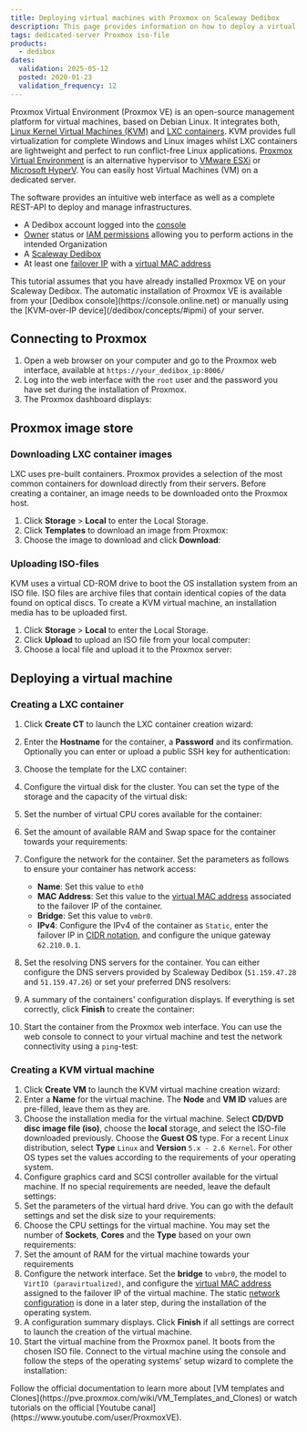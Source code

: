 ```yaml
---
title: Deploying virtual machines with Proxmox on Scaleway Dedibox
description: This page provides information on how to deploy a virtual machine with Proxmox on Scaleway Dedibox.
tags: dedicated-server Proxmox iso-file
products:
  - dedibox
dates:
  validation: 2025-05-12
  posted: 2020-01-23
  validation_frequency: 12
---
```




Proxmox Virtual Environment (Proxmox VE) is an open-source management platform for virtual machines, based on Debian Linux. It integrates both, [Linux Kernel Virtual Machines (KVM)](https://www.linux-kvm.org/page/Main_Page) and [LXC containers](https://linuxcontainers.org/). KVM provides full virtualization for complete Windows and Linux images whilst LXC containers are lightweight and perfect to run conflict-free Linux applications. [Proxmox Virtual Environment](https://www.proxmox.com/en/) is an alternative hypervisor to [VMware ESXi](/tutorials/configure-virtual-machine-esxi/) or [Microsoft HyperV](/tutorials/configure-vm-hyperv/). You can easily host Virtual Machines (VM) on a dedicated server.

The software provides an intuitive web interface as well as a complete REST-API to deploy and manage infrastructures.

<Requirements />

- A Dedibox account logged into the [console](https://console.online.net)
- [Owner](/iam/concepts/#owner) status or [IAM permissions](/iam/concepts/#permission) allowing you to perform actions in the intended Organization
- A [Scaleway Dedibox](http://www.scaleway.com/en/dedibox)
- At least one [failover IP](/dedibox-ip-failover/concepts/#failover-ips) with a [virtual MAC address](/dedibox-ip-failover/concepts/#virtual-mac-address)

<Message type="note">
  This tutorial assumes that you have already installed Proxmox VE on your Scaleway Dedibox. The automatic installation of Proxmox VE is available from your [Dedibox console](https://console.online.net)
  or manually using the [KVM-over-IP device](/dedibox/concepts/#ipmi) of your server.
</Message>

## Connecting to Proxmox

1. Open a web browser on your computer and go to the Proxmox web interface, available at `https://your_dedibox_ip:8006/`
2. Log into the web interface with the `root` user and the password you have set during the installation of Proxmox.
3. The Proxmox dashboard displays:
    <Lightbox image={image} width="800" alt="" />

## Proxmox image store

### Downloading LXC container images

LXC uses pre-built containers. Proxmox provides a selection of the most common containers for download directly from their servers. Before creating a container, an image needs to be downloaded onto the Proxmox host.

1. Click **Storage** > **Local** to enter the Local Storage.
2. Click **Templates** to download an image from Proxmox:
    <Lightbox image={image2} width="800" alt="" />
3. Choose the image to download and click **Download**:
    <Lightbox image={image3} width="800" alt="" />

### Uploading ISO-files

KVM uses a virtual CD-ROM drive to boot the OS installation system from an ISO file.
ISO files are archive files that contain identical copies of the data found on optical discs. To create a KVM virtual machine, an installation media has to be uploaded first.

1. Click **Storage** > **Local** to enter the Local Storage.
2. Click **Upload** to upload an ISO file from your local computer:
    <Lightbox image={image4} width="600" alt="" />
3. Choose a local file and upload it to the Proxmox server:
    <Lightbox image={image5} width="250" alt="" />

## Deploying a virtual machine

### Creating a LXC container

1. Click **Create CT** to launch the LXC container creation wizard:
    <Lightbox image={image6} width="800" alt="" />
2. Enter the **Hostname** for the container, a **Password** and its confirmation. Optionally you can enter or upload a public SSH key for authentication:
    <Lightbox image={image7} width="500" alt="" />
3. Choose the template for the LXC container:
    <Lightbox image={image8} width="500" alt="" />
4. Configure the virtual disk for the cluster. You can set the type of the storage and the capacity of the virtual disk:
    <Lightbox image={image9} width="500" alt="" />
5. Set the number of virtual CPU cores available for the container:
    <Lightbox image={image10} width="500" alt="" />
6. Set the amount of available RAM and Swap space for the container towards your requirements:
    <Lightbox image={image11} width="500" alt="" />
7. Configure the network for the container. Set the parameters as follows to ensure your container has network access:
    - **Name**: Set this value to `eth0`
    - **MAC Address**: Set this value to the [virtual MAC address](/dedibox-ip-failover/concepts/#virtual-mac-address) associated to the failover IP of the container.
    - **Bridge**: Set this value to `vmbr0`.
    - **IPv4**: Configure the IPv4 of the container as `Static`, enter the failover IP in [CIDR notation](https://en.wikipedia.org/wiki/Classless_Inter-Domain_Routing#CIDR_notation), and configure the unique gateway `62.210.0.1`.

    <Lightbox image={image12} width="500" alt="" />
8. Set the resolving DNS servers for the container. You can either configure the DNS servers provided by Scaleway Dedibox (`51.159.47.28` and `51.159.47.26`) or set your preferred DNS resolvers:
    <Lightbox image={image13} width="500" alt="" />
9. A summary of the containers' configuration displays. If everything is set correctly, click **Finish** to create the container:
    <Lightbox image={image14} width="500" alt="" />
10. Start the container from the Proxmox web interface. You can use the web console to connect to your virtual machine and test the network connectivity using a `ping`-test:
    <Lightbox image={image15} width="800" alt="" />

### Creating a KVM virtual machine

1. Click **Create VM** to launch the KVM virtual machine creation wizard:
    <Lightbox image={image16} width="800" alt="" />
2. Enter a **Name** for the virtual machine. The **Node** and **VM ID** values are pre-filled, leave them as they are.
    <Lightbox image={image17} width="500" alt="" />
3. Choose the installation media for the virtual machine. Select **CD/DVD disc image file (iso)**, choose the **local** storage, and select the ISO-file downloaded previously. Choose the **Guest OS** type. For a recent Linux distribution, select **Type** `Linux` and **Version** `5.x - 2.6 Kernel`. For other OS types set the values according to the requirements of your operating system.
    <Lightbox image={image18} width="500" alt="" />
4. Configure graphics card and SCSI controller available for the virtual machine. If no special requirements are needed, leave the default settings:
    <Lightbox image={image19} width="500" alt="" />
5. Set the parameters of the virtual hard drive. You can go with the default settings and set the disk size to your requirements:
    <Lightbox image={image20} width="500" alt="" />
6. Choose the CPU settings for the virtual machine. You may set the number of **Sockets**, **Cores** and the **Type** based on your own requirements:
    <Lightbox image={image21} width="500" alt="" />
7. Set the amount of RAM for the virtual machine towards your requirements
8. Configure the network interface. Set the **bridge** to `vmbr0`, the model to `VirtIO (paravirtualized)`, and configure the [virtual MAC address](/dedibox-ip-failover/concepts/#virtual-mac-address) assigned to the failover IP of the virtual machine. The static [network configuration](/elastic-metal/how-to/configure-flexible-ip/) is done in a later step, during the installation of the operating system.  <Lightbox image={image22} width="500" alt="" />
9. A configuration summary displays. Click **Finish** if all settings are correct to launch the creation of the virtual machine.
    <Lightbox image={image23} width="500" alt="" />
10. Start the virtual machine from the Proxmox panel. It boots from the chosen ISO file. Connect to the virtual machine using the console and follow the steps of the operating systems' setup wizard to complete the installation:
    <Lightbox image={image24} width="800" alt="" />

<Message type="tip">
  Follow the official documentation to learn more about [VM templates and Clones](https://pve.proxmox.com/wiki/VM_Templates_and_Clones) or watch tutorials on the official [Youtube canal](https://www.youtube.com/user/ProxmoxVE).
</Message>

<ClickableBanner
  productLogo="generic"
  title="Ensure high availability with failover setup for Proxmox on Scaleway."
  url="https://account.scaleway.com/register"
  label="Create your account"
/>